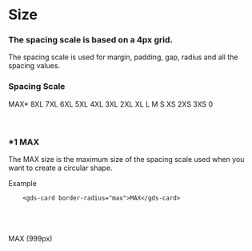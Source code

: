 
<Meta title="Style/Size" />

# Size

### The spacing scale is based on a 4px grid. 

The spacing scale is used for margin, padding, gap, radius and all the spacing values.

### Spacing Scale
<gds-flex flex-direction="column" gap="s">
    <gds-card shadow="s" border-radius="s">
        <gds-flex gap="s" padding="s l" align-items="center" overflow="hidden">
            <gds-text min-width="10" align-items="left">MAX*</gds-text>
            <gds-card border-radius="xs" width="1px" height="40px" padding="0 max 0 0" background="tertiary" mask="right"></gds-card>
        </gds-flex>
    </gds-card>
    <gds-card shadow="s" border-radius="s">
        <gds-flex gap="s" padding="s l" align-items="center">
            <gds-text min-width="10" align-items="left">8XL</gds-text>
            <gds-card border-radius="xs" width="1px" height="40px" padding="0 8xl 0 0" background="tertiary"></gds-card>
        </gds-flex>
    </gds-card>
    <gds-card shadow="s" border-radius="s">
        <gds-flex gap="s" padding="s l" align-items="center">
            <gds-text min-width="10" align-items="left">7XL</gds-text>
            <gds-card border-radius="xs" width="1px" height="40px" padding="0 7xl 0 0" background="tertiary"></gds-card>
        </gds-flex>
    </gds-card>
    <gds-card shadow="s" border-radius="s">
        <gds-flex gap="s" padding="s l" align-items="center">
            <gds-text min-width="10" align-items="left">6XL</gds-text>
            <gds-card border-radius="xs" width="1px" height="40px" padding="0 6xl 0 0" background="tertiary"></gds-card>
        </gds-flex>
    </gds-card>
    <gds-card shadow="s" border-radius="s">
        <gds-flex gap="s" padding="s l" align-items="center">
            <gds-text min-width="10" align-items="left">5XL</gds-text>
            <gds-card border-radius="xs" width="1px" height="40px" padding="0 5xl 0 0" background="tertiary"></gds-card>
        </gds-flex>
    </gds-card>
    <gds-card shadow="s" border-radius="s">
        <gds-flex gap="s" padding="s l" align-items="center">
            <gds-text min-width="10" align-items="left">4XL</gds-text>
            <gds-card border-radius="xs" width="1px" height="40px" padding="0 4xl 0 0" background="tertiary"></gds-card>
        </gds-flex>
    </gds-card>
    <gds-card shadow="s" border-radius="s">
        <gds-flex gap="s" padding="s l" align-items="center">
            <gds-text min-width="10" align-items="left">3XL</gds-text>
            <gds-card border-radius="xs" width="1px" height="40px" padding="0 3xl 0 0" background="tertiary"></gds-card>
        </gds-flex>
    </gds-card>
    <gds-card shadow="s" border-radius="s">
        <gds-flex gap="s" padding="s l" align-items="center">
            <gds-text min-width="10" align-items="left">2XL</gds-text>
            <gds-card border-radius="xs" width="1px" height="40px" padding="0 2xl 0 0" background="tertiary"></gds-card>
        </gds-flex>
    </gds-card>
    <gds-card shadow="s" border-radius="s">
        <gds-flex gap="s" padding="s l" align-items="center">
            <gds-text min-width="10" align-items="left">XL</gds-text>
            <gds-card border-radius="xs" width="1px" height="40px" padding="0 xl 0 0" background="tertiary"></gds-card>
        </gds-flex>
    </gds-card>
    <gds-card shadow="s" border-radius="s">
        <gds-flex gap="s" padding="s l" align-items="center">
            <gds-text min-width="10" align-items="left">L</gds-text>
            <gds-card border-radius="xs" width="1px" height="40px" padding="0 l 0 0" background="tertiary"></gds-card>
        </gds-flex>
    </gds-card>
    <gds-card shadow="s" border-radius="s">
        <gds-flex gap="s" padding="s l" align-items="center">
            <gds-text min-width="10" align-items="left">M</gds-text>
            <gds-card border-radius="xs" width="1px" height="40px" padding="0 m 0 0" background="tertiary"></gds-card>
        </gds-flex>
    </gds-card>
    <gds-card shadow="s" border-radius="s">
        <gds-flex gap="s" padding="s l" align-items="center">
            <gds-text min-width="10" align-items="left">S</gds-text>
            <gds-card border-radius="xs" width="1px" height="40px" padding="0 s 0 0" background="tertiary"></gds-card>
        </gds-flex>
    </gds-card>
    <gds-card shadow="s" border-radius="s">
        <gds-flex gap="s" padding="s l" align-items="center">
            <gds-text min-width="10" align-items="left">XS</gds-text>
            <gds-card border-radius="xs" width="1px" height="40px" padding="0 xs 0 0" background="tertiary"></gds-card>
        </gds-flex>
    </gds-card>
    <gds-card shadow="s" border-radius="s">
        <gds-flex gap="s" padding="s l" align-items="center">
            <gds-text min-width="10" align-items="left">2XS</gds-text>
            <gds-card border-radius="xs" width="1px" height="40px" padding="0 2xs 0 0" background="tertiary"></gds-card>
        </gds-flex>
    </gds-card>
    <gds-card shadow="s" border-radius="s">
        <gds-flex gap="s" padding="s l" align-items="center">
            <gds-text min-width="10" align-items="left">3XS</gds-text>
            <gds-card border-radius="xs" width="1px" height="40px" padding="0 3xs 0 0" background="tertiary"></gds-card>
        </gds-flex>
    </gds-card>
        <gds-card shadow="s" border-radius="s">
        <gds-flex gap="s" padding="s l" align-items="center">
            <gds-text min-width="10" align-items="left">0</gds-text>
            <gds-card border-radius="xs" width="1px" height="40px" padding="0 0 0 0" background="tertiary"></gds-card>
        </gds-flex>
    </gds-card>
</gds-flex>
 

 <br />
 <br />
 <br />

 ### *1 MAX  
 The MAX size is the maximum size of the spacing scale used when you want to create a circular shape.

 Example 
```
    <gds-card border-radius="max">MAX</gds-card>
```

 <br />
 <br />
 <br />

<gds-card background="tertiary" color="white-text" border-radius="max" width="200px">
    <gds-flex align-items="center" justify-content="center"  height="200px">
        <gds-text tag="h5">MAX (999px)</gds-text>
    </gds-flex>
</gds-card>